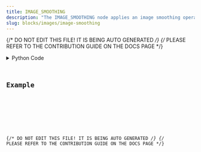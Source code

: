```yaml
---
title: IMAGE_SMOOTHING
description: "The IMAGE_SMOOTHING node applies an image smoothing operation on the input DataContainer class, specifically for the 'image' type, represented by the RGB(A) channels."
slug: blocks/images/image-smoothing
---
```


{/* DO NOT EDIT THIS FILE! IT IS BEING AUTO GENERATED */}
{/* PLEASE REFER TO THE CONTRIBUTION GUIDE ON THE DOCS PAGE */}


<PythonDocsDisplay docstring={docstring} />
<details>
<summary>Python Code</summary>



<Code code={pythonCode} lang="py" wrap theme="dracula" />

[Find this Flojoy Block on GitHub](https://github.com/flojoy-ai/blocks/blob/main/blocks/IMAGES/IMAGE_SMOOTHING/IMAGE_SMOOTHING.py)

</details>

## Example


<GetHelpWidget />


<AppDisplay app={app} blockName="IMAGE_SMOOTHING" client:visible />


<Example />

{/* DO NOT EDIT THIS FILE! IT IS BEING AUTO GENERATED */}
{/* PLEASE REFER TO THE CONTRIBUTION GUIDE ON THE DOCS PAGE */}
